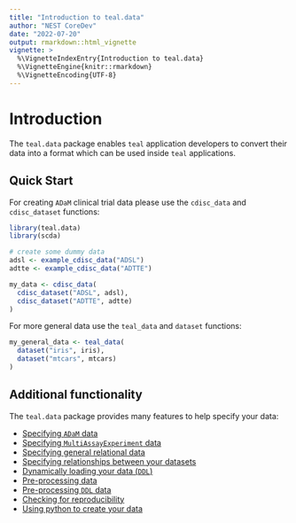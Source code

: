 ```yaml
---
title: "Introduction to teal.data"
author: "NEST CoreDev"
date: "2022-07-20"
output: rmarkdown::html_vignette
vignette: >
  %\VignetteIndexEntry{Introduction to teal.data}
  %\VignetteEngine{knitr::rmarkdown}
  %\VignetteEncoding{UTF-8}
---
```


# Introduction

The `teal.data` package enables `teal` application developers to convert their data into a format which can be used
inside `teal` applications.

## Quick Start

For creating `ADaM` clinical trial data please use the `cdisc_data` and `cdisc_dataset` functions:

```r
library(teal.data)
library(scda)

# create some dummy data
adsl <- example_cdisc_data("ADSL")
adtte <- example_cdisc_data("ADTTE")

my_data <- cdisc_data(
  cdisc_dataset("ADSL", adsl),
  cdisc_dataset("ADTTE", adtte)
)
```

For more general data use the `teal_data` and `dataset` functions:

```r

my_general_data <- teal_data(
  dataset("iris", iris),
  dataset("mtcars", mtcars)
)
```


## Additional functionality

The `teal.data` package provides many features to help specify your data:

- [Specifying `ADaM` data](https://insightsengineering.github.io/teal/main/articles/including-adam-data-in-teal.html)
- [Specifying `MultiAssayExperiment` data](https://insightsengineering.github.io/teal/main/articles/including-mae-data-in-teal.html)
- [Specifying general relational data](https://insightsengineering.github.io/teal/main/articles/including-general-data-in-teal.html)
- [Specifying relationships between your datasets](https://insightsengineering.github.io/teal.data/main/articles/join-keys.html)
- [Dynamically loading your data (`DDL`)](https://insightsengineering.github.io/teal.data/main/articles/using-delayed-data-basic.html)
- [Pre-processing data](https://insightsengineering.github.io/teal.data/main/articles/preprocessing-data.html)
- [Pre-processing `DDL` data ](https://insightsengineering.github.io/teal.data/main/articles/preprocessing-delayed-data.html)
- [Checking for reproducibility](https://insightsengineering.github.io/teal.data/main/articles/reproducibility.html)
- [Using python to create your data](https://insightsengineering.github.io/teal.data/main/articles/teal.data-with-python.html)
